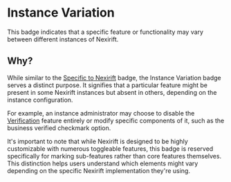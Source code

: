 
# Instance Variation

This badge indicates that a specific feature or functionality may vary between different instances of Nexirift.

<BadgeWrapper selected="Instance Variation" link={false} as="span" />

## Why?

While similar to the [Specific to Nexirift](/badges/specific-to-nexirift) badge, the Instance Variation badge serves a distinct purpose. It signifies that a particular feature might be present in some Nexirift instances but absent in others, depending on the instance configuration.

For example, an instance administrator may choose to disable the [Verification](/features/verification) feature entirely or modify specific components of it, such as the business verified checkmark option.

It's important to note that while Nexirift is designed to be highly customizable with numerous toggleable features, this badge is reserved specifically for marking sub-features rather than core features themselves. This distinction helps users understand which elements might vary depending on the specific Nexirift implementation they're using.
